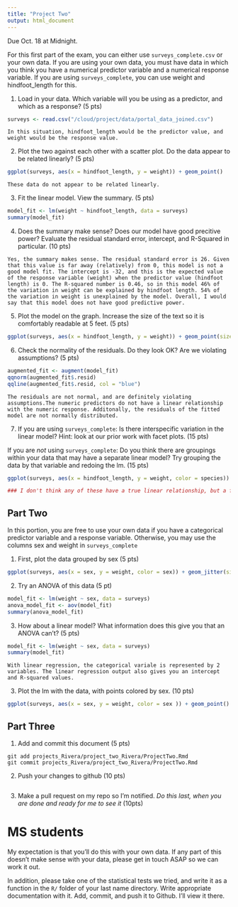 ```yaml
---
title: "Project Two"
output: html_document
---
```


Due Oct. 18 at Midnight. 

For this first part of the exam, you can either use `surveys_complete.csv` or your own data. If you are using your own data, you must have data in which you think you have a numerical predictor variable and a numerical response variable. If you are using `surveys_complete`, you can use weight and hindfoot_length for this.

1) Load in your data. Which variable will you be using as a predictor, and which as a response? (5 pts)

```r
surveys <- read.csv("/cloud/project/data/portal_data_joined.csv")
```

```
In this situation, hindfoot_length would be the predictor value, and weight would be the response value.
```

2) Plot the two against each other with a scatter plot. Do the data appear to be related linearly? (5 pts)


```r
ggplot(surveys, aes(x = hindfoot_length, y = weight)) + geom_point()
```

```
These data do not appear to be related linearly.
```


3) Fit the linear model. View the summary. (5 pts)


```r
model_fit <- lm(weight ~ hindfoot_length, data = surveys)
summary(model_fit)
```

4) Does the summary make sense? Does our model have good precitive power? Evaluate the residual standard error, intercept, and R-Squared in particular.  (10 pts)


```
Yes, the summary makes sense. The residual standard error is 26. Given that this value is far away (relatively) from 0, this model is not a good model fit. The intercept is -32, and this is the expected value of the response variable (weight) when the predictor value (hindfoot length) is 0. The R-squared number is 0.46, so in this model 46% of the variation in weight can be explained by hindfoot length. 54% of the variation in weight is unexplained by the model. Overall, I would say that this model does not have good predictive power.
```


5) Plot the model on the graph. Increase the size of the text so it is comfortably readable at 5 feet. (5 pts)

```r
ggplot(surveys, aes(x = hindfoot_length, y = weight)) + geom_point(size = 0.5) + geom_smooth(method = "lm", color = "blue", size = 0.5) + labs(x = "Length of Hindfoot (mm)", y = "Weight of Animal (grams)") + theme_bw() + theme(text = element_text(size = 16))
```


6) Check the normality of the residuals. Do they look OK? Are we violating assumptions? (5 pts)

```r
augmented_fit <- augment(model_fit)
qqnorm(augmented_fit$.resid)
qqline(augmented_fit$.resid, col = "blue")
```


```
The residuals are not normal, and are definitely violating assumptions.The numeric predictors do not have a linear relationship with the numeric response. Additonally, the residuals of the fitted model are not normally distributed.
```

7) If you are using `surveys_complete`: Is there interspecific variation in the linear model? Hint: look at our prior work with facet plots. (15 pts) 

If you are *not* using  `surveys_complete`: Do you think there are groupings within your data that may have a separate linear model? Try grouping the data by that variable and redoing the lm. (15 pts)

```r
ggplot(surveys, aes(x = hindfoot_length, y = weight, color = species)) + geom_point(size = 0.5) + facet_wrap(vars(species)) + geom_smooth(method = "lm", color = "blue", size = 0.5)

### I don't think any of these have a true linear relationship, but a few species come close.
```

## Part Two

In this portion, you are free to use your own data if you have a categorical predictor variable and a response variable. Otherwise, you may use the columns sex and weight in `surveys_complete`

1) First, plot the data grouped by sex (5 pts)

```r
ggplot(surveys, aes(x = sex, y = weight, color = sex)) + geom_jitter(size = 0.5) + labs(x = "Sex", y = "Weight (grams)") + stat_summary(fun.data = "mean_se", color = "black", size = 0.2)
```

2) Try an ANOVA of this data (5 pt)

```r
model_fit <- lm(weight ~ sex, data = surveys)
anova_model_fit <- aov(model_fit)
summary(anova_model_fit)
```

3) How about a linear model? What information does this give you that an ANOVA can't? (5 pts)


```r
model_fit <- lm(weight ~ sex, data = surveys)
summary(model_fit)
```

```
With linear regression, the categorical variale is represented by 2 variables. The linear regression output also gives you an intercept and R-squared values.
```

3) Plot the lm with the data, with points colored by sex. (10 pts)


```r
ggplot(surveys, aes(x = sex, y = weight, color = sex )) + geom_point() + geom_smooth(method = "lm", color = "red", size = 0.5)
```

## Part Three


1) Add and commit this document (5 pts)

```
git add projects_Rivera/project_two_Rivera/ProjectTwo.Rmd
git commit projects_Rivera/project_two_Rivera/ProjectTwo.Rmd
```

2) Push your changes to github (10 pts)

```

```

3) Make a pull request on my repo so I'm notified. *Do this last, when you are done and ready for me to see it* (10pts)



# MS students

My expectation is that you'll do this with your own data. If any part of this doesn't make sense with your data, please get in touch ASAP so we can work it out.

In addition, please take one of the statistical tests we tried, and write it as a function in the `R/` folder of your last name directory. Write appropriate documentation with it. Add, commit, and push it to Github. I'll view it there.
